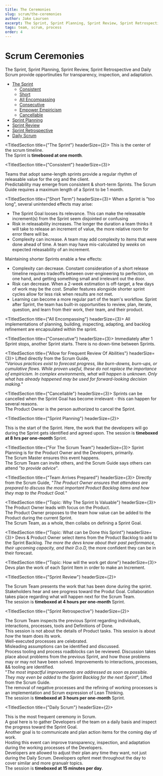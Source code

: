 ```yaml
---
title: The Ceremonies
slug: scrum/the-ceremonies
author: Jake Laursen
excerpt: The Sprint, Sprint Planning, Sprint Review, Sprint Retrospective and Daily Scrum
tags: team, scrum, process
order: 4
---
```



# Scrum Ceremonies

The Sprint, Sprint Planning, Sprint Review, Sprint Retrospective and Daily Scrum provide opportinuties for transparency, inspection, and adaptation.

- [The Sprint](#the-sprint)
  - [Consistent](#consistent)
  - [Short](#less-than-one-month)
  - [All Encompassing](#all-encompassing)
  - [Consecutive](#consecutive)
  - [Empower Empiricism](#allow-for-frequent-review-of-abilities)
  - [Cancellable](#cancellable)
- [Sprint Planning](#sprint-planning)
- [Sprint Review](#sprint-review)
- [Sprint Retrospective](#sprint-retrospective)
- [Daily Scrum](#daily-scrum)

<TitledSection title={"The Sprint"} headerSize={2}> 
This is the center of the scrum timeline.  
The Sprint is **timeboxed at one month**.  
</TitledSection>

<TitledSection title={"Consistent"} headerSize={3}> 

Teams that adopt same-length sprints provide a regular rhythm of releasable value for the org and the client.  
Predictability may emerge from consistent & short-term Sprints. The Scrum Guide requires a maximum length of a Sprint to be 1 month.  

</TitledSection>

<TitledSection title={"Short Term"} headerSize={3}> 
When a Sprint is "too long", several unintended effects may arise:

- The Sprint Goal looses its relevance. This can make the releasable increment(s) from the Sprint seem disjointed or confusing
- Risk in releasability increases. The longer the duration a team thinks it will take to release an increment of value, the more relative room for error there will be.
- Complexity can increase. A team may add complexity to items that were done ahead of time. A team may have mis-calculated by _weeks_ on expected releasability of an increment.

Maintaining shorter Sprints enable a few effects:

- Complexity can decrease. Constant consideration of a short release timeline requires tradeoffs between over-engineering to perfection, on one hand, and getting something small and irrelevant out the door.
- Risk can decrease. When a 2-week estimation is off-target, a few days of work may be the cost. Smaller features alongside shorter sprint cycles allow for less risk when results are not met.
- Learning can become a more regular part of the team's workflow. Sprint after Sprint, the team has built-in opportunities to review, plan, iterate, question, and learn from their work, their team, and their product.  

</TitledSection>

<TitledSection title={"All Encompassing"} headerSize={3}>
All implementations of planning, building, inspecting, adapting, and backlog refinement are encapsulated within the sprint.
</TitledSection>

<TitledSection title={"Consecutive"} headerSize={3}>
Immediately after 1 Sprint stops, another Sprint starts. There is no down-time between Sprints.
</TitledSection>

<TitledSection title={"Allow for Frequent Review Of Abilities"} headerSize={3}>
Lifted directly from the Scrum Guide,  
"_Various practices exist to forecast progress, like burn-downs, burn-ups, or cumulative flows. While proven useful, these do not replace the importance of empiricism. In complex environments, what will happen is unknown. Only what has already happened may be used for forward-looking decision making._"
</TitledSection>

<TitledSection title={"Cancellable"} headerSize={3}>
Sprints can be cancelled when the Sprint Goal has become irrelevant - this can happen for several reasons.  
The Product Owner is the person authorized to cancel the Sprint.
</TitledSection>

<TitledSection title={"Sprint Planning"} headerSize={2}>

This is the start of the Sprint. Here, the work that the developers will go during the Sprint gets identified and agreed upon.
The session is **timeboxed at 8 hrs per one-month** Sprint.  

</TitledSection>

<TitledSection title={"For The Scrum Team"} headerSize={3}>
Sprint Planning is for the Product Owner and the Developers, primarily.  
The Scrum Master ensures this event happens.  
The Scrum Team can invite others, and the Scrum Guide says others can attend "_to provide advice_".
</TitledSection>

<TitledSection title={"Team Arrives Prepared"} headerSize={3}>
Directly from the Scrum Guide, "_The Product Owner ensures that attendees are prepared to discuss the most important Product Backlog items and how they map to the Product Goal._"
</TitledSection>

<TitledSection title={"Topic: Why The Sprint Is Valuable"} headerSize={3}>
The Product Owner leads with focus on the Product.  
The Product Owner proposes to the team how value can be added to the Product during the current Sprint.  
The Scrum Team, as a whole, then collabs on defining a Sprint Goal.
</TitledSection>

<TitledSection title={"Topic: What can be Done this Sprint"} headerSize={3}>
Devs & Product Owner select items from the Product Backlog to add to the Sprint Backlog.
_The more the devs know about their past performance, their upcoming capacity, and their D.o.D,_ the more confident they can be in their forecast.
</TitledSection>

<TitledSection title={"Topic: How will the work get done"} headerSize={3}>
Devs plan the work of each Sprint Item in order to make an Increment.
</TitledSection>


<TitledSection title={"Sprint Review"} headerSize={2}>

The Scrum Team presents the work that has been done during the sprint.  
Stakeholders hear and see progress toward the Produt Goal.
Collaboration takes place regarding what will happen next for the Scrum Team.  
The session is **timeboxed at 4 hours per one-month** Sprint.  

</TitledSection>

<TitledSection title={"Sprint Retrospective"} headerSize={2}>

The Scrum Team inspects the previous Sprint regarding individuals, interactions, processes, tools and Definitions of Done.  
This session is not about the details of Product tasks. This session is about _how_ the team does its work.  
Well-executed processes are celebrated.  
Misleading assumptions can be identified and discussed.  
Process tooling and process roadblocks can be reviewed.
Discussion takes place about problems from the previous Sprint, and how those problems may or may not have been solved.
Improvements to interactions, processes, && tooling are identified.  
"_The most impactful improvements are addressed as soon as possible. They may even be added to the Sprint Backlog for the next Sprint_", Lifted from the Scrum Guide.  
The removal of negative processes and the refining of working processes is an implementation and Scrum expression of Lean Thinking.  
The session is **timeboxed at 3 hours per one-month** Sprint.

</TitledSection>

<TitledSection title={"Daily Scrum"} headerSize={2}>

This is the most frequent ceremony in Scrum.  
A goal here is to gather Developers of the team on a daily basis and inspect the progress toward the Sprint Goal.  
Another goal is to communicate and plan action items for the coming day of work.  
Hosting this event can improve transparency, inspection, and adaptation during the working processes of the Developers.  
Developers are allowed to adjust their plan any time they want, not just during the Daily Scrum. Developers opfent meet throughout the day to cover similar and more granualr topics.  
The session is **timeboxed at 15 minutes per day**.

</TitledSection>
